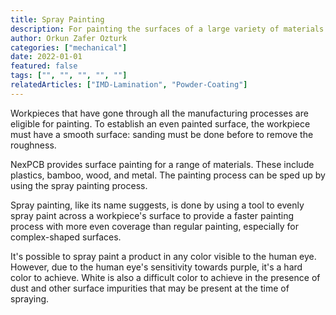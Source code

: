 ---
title: Spray Painting
description: For painting the surfaces of a large variety of materials.
author: Orkun Zafer Ozturk
categories: ["mechanical"]
date: 2022-01-01
featured: false
tags: ["", "", "", "", ""]
relatedArticles: ["IMD-Lamination", "Powder-Coating"]
---
Workpieces that have gone through all the manufacturing processes are eligible for painting. To establish an even painted surface, the workpiece must have a smooth surface: sanding must be done before to remove the roughness.

NexPCB provides surface painting for a range of materials. These include plastics, bamboo, wood, and metal. The painting process can be sped up by using the spray painting process.

Spray painting, like its name suggests, is done by using a tool to evenly spray paint across a workpiece's surface to provide a faster painting process with more even coverage than regular painting, especially for complex-shaped surfaces.

It's possible to spray paint a product in any color visible to the human eye. However, due to the human eye's sensitivity towards purple, it's a hard color to achieve. White is also a difficult color to achieve in the presence of dust and other surface impurities that may be present at the time of spraying.
